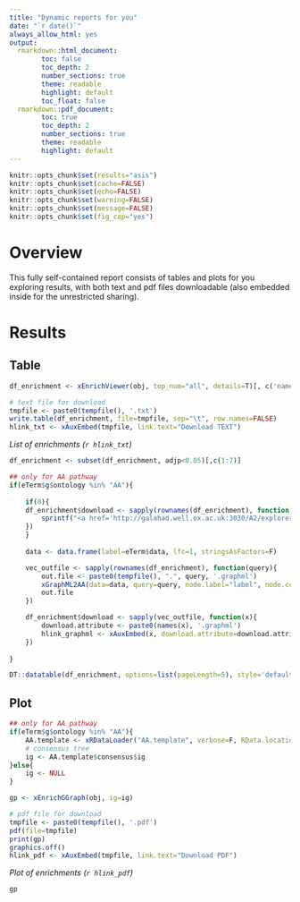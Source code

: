 ```yaml
---
title: "Dynamic reports for you"
date: "`r date()`"
always_allow_html: yes
output:
  rmarkdown::html_document:
        toc: false
        toc_depth: 2
        number_sections: true
        theme: readable
        highlight: default
        toc_float: false
  rmarkdown::pdf_document:
        toc: true
        toc_depth: 2
        number_sections: true
        theme: readable
        highlight: default
---
```


```r
knitr::opts_chunk$set(results="asis")
knitr::opts_chunk$set(cache=FALSE)
knitr::opts_chunk$set(echo=FALSE)
knitr::opts_chunk$set(warning=FALSE)
knitr::opts_chunk$set(message=FALSE)
knitr::opts_chunk$set(fig_cap="yes")
```

# Overview

This fully self-contained report consists of tables and plots for you exploring results, with both text and pdf files downloadable (also embedded inside for the unrestricted sharing).

# Results {.tabset .tabset-fade .tabset-pills}

## Table ##

```r
df_enrichment <- xEnrichViewer(obj, top_num="all", details=T)[, c('name','zscore',"pvalue",'adjp','or',"CIl","CIu","nOverlap","members_Overlap")]

# text file for download
tmpfile <- paste0(tempfile(), '.txt')
write.table(df_enrichment, file=tmpfile, sep="\t", row.names=FALSE)
hlink_txt <- xAuxEmbed(tmpfile, link.text="Download TEXT")
```

*List of enrichments  (`r hlink_txt`)*

```r

df_enrichment <- subset(df_enrichment, adjp<0.05)[,c(1:7)]

## only for AA pathway
if(eTerm$g$ontology %in% "AA"){
	
	if(0){
	df_enrichment$download <- sapply(rownames(df_enrichment), function (x){
		sprintf("<a href='http://galahad.well.ox.ac.uk:3030/A2/explorer/%s' target='%s''>%s</a>", x, x, x)
	})
	}
	
	data <- data.frame(label=eTerm$data, lfc=1, stringsAsFactors=F)

	vec_outfile <- sapply(rownames(df_enrichment), function(query){
		out.file <- paste0(tempfile(), ".", query, '.graphml')
		xGraphML2AA(data=data, query=query, node.label="label", node.color="lfc", colormap="white-orange", filename=out.file, RData.location=RData.location, verbose=F)
		out.file
	})

	df_enrichment$download <- sapply(vec_outfile, function(x){
		download.attribute <- paste0(names(x), '.graphml')
		hlink_graphml <- xAuxEmbed(x, download.attribute=download.attribute, link.text="GraphML")
	})
	
}

DT::datatable(df_enrichment, options=list(pageLength=5), style='default', caption="", rownames=FALSE, escape=F)
```


## Plot

```r

## only for AA pathway
if(eTerm$g$ontology %in% "AA"){
	AA.template <- xRDataLoader("AA.template", verbose=F, RData.location=RData.location)
	# consensus tree
	ig <- AA.template$consensus$ig
}else{
	ig <- NULL
}

gp <- xEnrichGGraph(obj, ig=ig)

# pdf file for download
tmpfile <- paste0(tempfile(), '.pdf')
pdf(file=tmpfile)
print(gp)
graphics.off()
hlink_pdf <- xAuxEmbed(tmpfile, link.text="Download PDF")
```

*Plot of enrichments (`r hlink_pdf`)*

```r
gp
```